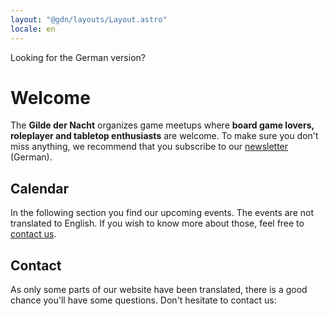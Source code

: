 ```yaml
---
layout: "@gdn/layouts/Layout.astro"
locale: en
---
```



<Box type="special" link="/" linkLabel="go back to the German website">
  Looking for the German version?
</Box>

# Welcome

The **Gilde der Nacht** organizes game meetups where **board game lovers, roleplayer and tabletop enthusiasts** are welcome. To make sure you don't miss anything, we recommend that you subscribe to our [newsletter](/newsletter) (German).

## Calendar

In the following section you find our upcoming events. The events are not translated to English. If you wish to know more about those, feel free to [contact us](#contact).

<EventList />

## Contact

As only some parts of our website have been translated, there is a good chance you'll have some questions. Don't hesitate to contact us:

<ContactForm category="gilde" language="en" />
